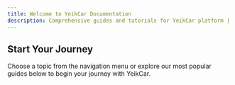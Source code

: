 ```yaml
---
title: Welcome to YeikCar Documentation
description: Comprehensive guides and tutorials for YeikCar platform | Guías y tutoriales completos para la plataforma YeikCar
---
```



## Start Your Journey

Choose a topic from the navigation menu or explore our most popular guides below to begin your journey with YeikCar.

